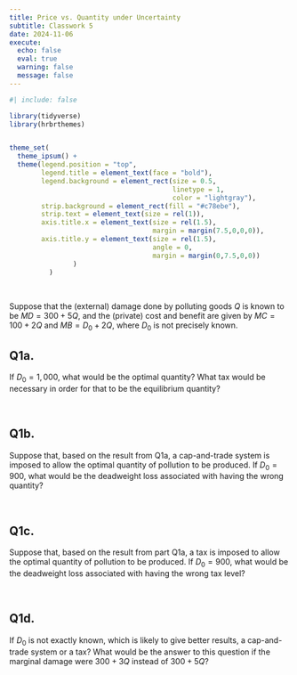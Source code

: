 ```yaml
---
title: Price vs. Quantity under Uncertainty
subtitle: Classwork 5
date: 2024-11-06
execute: 
  echo: false
  eval: true
  warning: false
  message: false
---
```


```r
#| include: false

library(tidyverse)
library(hrbrthemes)


theme_set(
  theme_ipsum() +
  theme(legend.position = "top",
        legend.title = element_text(face = "bold"),
        legend.background = element_rect(size = 0.5, 
                                         linetype = 1, 
                                         color = "lightgray"),
        strip.background = element_rect(fill = "#c78ebe"),
        strip.text = element_text(size = rel(1)),
        axis.title.x = element_text(size = rel(1.5),
                                    margin = margin(7.5,0,0,0)),
        axis.title.y = element_text(size = rel(1.5),
                                    angle = 0,
                                    margin = margin(0,7.5,0,0))
                )
          )

```


<br>


Suppose that the (external) damage done by polluting goods $Q$ is known to be $MD = 300 + 5Q$, and the (private) cost and benefit are given by $MC = 100 + 2Q$ and $MB = D_{0} + 2Q$, where $D_{0}$ is not precisely known.


## Q1a.
If $D_{0} = 1,000$, what would be the optimal quantity? What tax would be necessary in order for that to be the equilibrium quantity?

<br>

## Q1b.
Suppose that, based on the result from Q1a, a cap-and-trade system is imposed to allow the optimal quantity of pollution to be produced. If $D_{0} = 900$, what would be the deadweight loss associated with having the wrong quantity?

<br>

## Q1c.
Suppose that, based on the result from part Q1a, a tax is imposed to allow the optimal quantity of pollution to be produced. If $D_{0} = 900$, what would be the deadweight loss associated with having the wrong tax level?

<br>

## Q1d.
If $D_{0}$ is not exactly known, which is likely to give better results, a cap-and-trade system or a tax? What would be the answer to this question if the marginal damage were $300 + 3Q$ instead of $300 + 5Q$?


